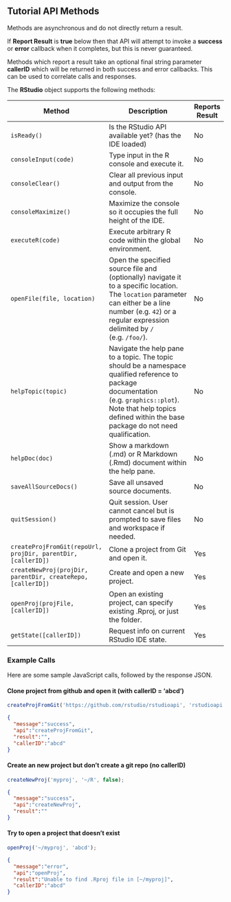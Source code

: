 ## Tutorial API Methods

Methods are asynchronous and do not directly return a result.

If **Report Result** is **true** below then that API will attempt to invoke a **success** or **error** callback when it completes, but this is never guaranteed.

Methods which report a result take an optional final string parameter **callerID** which will be returned in both success and error callbacks. This can be used to correlate calls and responses.

The **RStudio** object supports the following methods:

Method                   | Description                                                                                        | Reports Result
------------------------ | -------------------------------------------------------------------------------------------------- | ---
`isReady()` | Is the RStudio API available yet? (has the IDE loaded) | No
`consoleInput(code)` | Type input in the R console and execute it. | No
`consoleClear()` | Clear all previous input and output from the console. | No
`consoleMaximize()` | Maximize the console so it occupies the full height of the IDE. | No
`executeR(code)` | Execute arbitrary R code within the global environment. | No
`openFile(file, location)` | Open the specified source file and (optionally) navigate it to a specific location. The `location` parameter can either be a line number (e.g. `42`) or a regular expression delimited by `/` (e.g. `/foo/`). | No
`helpTopic(topic)` | Navigate the help pane to a topic. The topic should be a namespace qualified reference to package documentation (e.g. `graphics::plot`). Note that help topics defined within the base package do not need qualification. | No
`helpDoc(doc)` | Show a markdown (.md) or R Markdown (.Rmd) document within the help pane. | No
`saveAllSourceDocs()`| Save all unsaved source documents. | No
`quitSession()` | Quit session. User cannot cancel but is prompted to save files and workspace if needed. | No
`createProjFromGit(repoUrl, projDir, parentDir, [callerID])` | Clone a project from Git and open it. | Yes
`createNewProj(projDir, parentDir, createRepo, [callerID])` | Create and open a new project. | Yes
`openProj(projFile, [callerID])` | Open an existing project, can specify existing .Rproj, or just the folder. | Yes
`getState([callerID])` | Request info on current RStudio IDE state. | Yes

### Example Calls
Here are some sample JavaScript calls, followed by the response JSON.

#### Clone project from github and open it (with callerID = 'abcd')
```js
createProjFromGit('https://github.com/rstudio/rstudioapi', 'rstudioapi', '~/R', 'abcd');
```
```json
{
  "message":"success",
  "api":"createProjFromGit",
  "result":"",
  "callerID":"abcd"
}
```

#### Create an new project but don't create a git repo (no callerID)
```js
createNewProj('myproj', '~/R', false);
```
```json
{
  "message":"success",
  "api":"createNewProj",
  "result":""
}
```

#### Try to open a project that doesn't exist
```js
openProj('~/myproj', 'abcd');
```
```json
{
  "message":"error",
  "api":"openProj",
  "result":"Unable to find .Rproj file in [~/myproj]",
  "callerID":"abcd"
}
```

